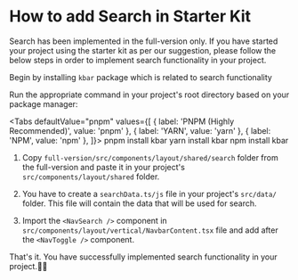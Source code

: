 
# How to add Search in Starter Kit

Search has been implemented in the full-version only. If you have started your project using the starter kit as per our suggestion, please follow the below steps in order to implement search functionality in your project.

Begin by installing `kbar` package which is related to search functionality

Run the appropriate command in your project's root directory based on your package manager:

<Tabs
    defaultValue="pnpm"
    values={[
        { label: 'PNPM (Highly Recommended)', value: 'pnpm' },
        { label: 'YARN', value: 'yarn' },
        { label: 'NPM', value: 'npm' },
    ]}>
    <TabItem value="pnpm">
        <CodeBlock language='bash'>pnpm install kbar</CodeBlock>
    </TabItem>
    <TabItem value="yarn">
        <CodeBlock language='bash'>yarn install kbar</CodeBlock>
    </TabItem>
    <TabItem value="npm">
        <CodeBlock language='bash'>npm install kbar</CodeBlock>
    </TabItem>
</Tabs>

1. Copy `full-version/src/components/layout/shared/search` folder from the full-version and paste it in your project's `src/components/layout/shared` folder.

2. You have to create a `searchData.ts/js` file in your project's `src/data/` folder. This file will contain the data that will be used for search.

3. Import the `<NavSearch />` component in `src/components/layout/vertical/NavbarContent.tsx` file and add after the `<NavToggle />` component.

That's it. You have successfully implemented search functionality in your project.🥳🎉
